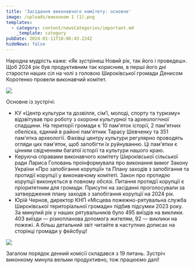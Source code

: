 ```yaml
---
title: 'Засідання виконавчого комітету: основне'
image: /uploads/виконком 1 (1).png
templates:
  - category: content/newsCategories/important.md
    _template: category
pubDate: 2024-01-11T10:06:43.224Z
hideNews: false
---
```


Народна мудрість каже: «Як зустрінеш Новий рік, так його і проведеш». Щоб 2024 рік був продуктивним так корисним, в перші його дні старости наших сіл на чолі з головою Широківської громади Денисом Коротенко провели виконавчий комітет. 

![](</uploads/виконком 2 (2).png>)

Основне із зустрічі: 

* КУ «Центр культури та дозвілля, сім’ї, молоді, спорту та туризму» відзвітував про роботу з охорони культурної та археологічної спадщини. На території громади є 10 пам'яток історії, 2 пам'ятних обеліска, єдиний в районі пам'ятник Тарасу Шевченку та 351 пам'ятка археології. Фахівці центру культури регулярно проводять огляди цих пам'яток, щоб запобігти їх руйнуванню. Ці пам'ятки є цінним свідченням багатої історії та культури нашого краю.
* Керуюча справами виконавчого комітету Широківської сільської ради Лариса Головань проінформувала про виконання вимог Закону України «Про запобігання корупції» та Плану заходів з запобігання та протидії корупції у виконавчому комітеті. Закон про протидію корупції виконується в повному обсязі. Питання протидії корупції є пріоритетним для громади. Присутні на засіданні проголосували за затвердження плану заходів з запобігання корупції на 2024 рік.
* Юрій Чернов, директор КНП «Місцева пожежно-рятувальна служба Широківської територіальної громади» підбив підсумки 2023 року. За минулий рік у наших рятувальників було 495 виїздів на виклики. 403 виїзди — різнопланова допомога жителям, 92 — виклики на пожежі. А більш детальний звіт читайте в наступних дописах на сторінці громади у фейсбуці!

![](</uploads/виконком 3 (3).png>)

Загалом порядок денний комісії складався з 19 питань. Зустріч виконкому минула вельми продуктивно, тож працюємо далі! 





